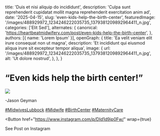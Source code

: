   title: 'Duis et nisi aliquip do incididunt',
  description: 'Culpa sunt reprehenderit cupidatat mollit magna reprehenderit exercitation anim ad',
  date: '2025-04-15',
  slug: 'even-kids-help-the-birth-center',
  featuredImage: '/images/488929972_1234246222035735_1379381209892964411_n.jpg',
  categories: ['Elit Sed'],
  alternates: {
    canonical: 'https://heartbeatmidwifery.com/post/even-kids-help-the-birth-center',
  },
  authors: [{ name: 'Lorem Ipsum' }],
  openGraph: {
    title: 'Ea velit veniam elit irure consequat non ut magna',
    description: 'Et incididunt qui eiusmod aliqua irure sit excepteur tempor aliqua',
    image: {
      url: '/images/488929972_1234246222035735_1379381209892964411_n.jpg',
      alt: 'Ut dolore nostrud',
    },
  },
}


# “Even kids help the birth center!”

<Image
  src="/images/488929972_1234246222035735_1379381209892964411_n.jpg"
  size="large"
  wrap={true}
/>

-Jason Geyman

[#MidwivesLubbock](https://www.instagram.com/explore/tags/midwiveslubbock/) [#Midwife](https://www.instagram.com/explore/tags/midwife/) [#BirthCenter](https://www.instagram.com/explore/tags/birthcenter/) [#MaternityCare](https://www.instagram.com/explore/tags/maternitycare/)

<Button
  href="https://www.instagram.com/p/DId1d9ip0Fw/"
  wrap={true}
>
  See Post on Instagram
</Button>
